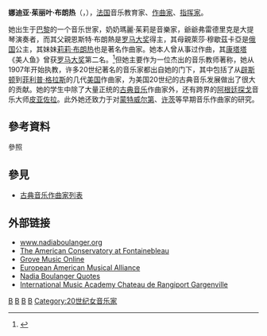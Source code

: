 {{Infobox classical
| 中文名       = 娜迪亚·茱丽叶·布朗热
| 画像         = Nadia Boulanger 1925.jpg
| 附注         =
| 原文名       = Nadia Juliette Boulanger
| 国别         = [[法国|法国]]
| 出生日期     = 1887年9月16日
| 出生地       = {{FRA}}[[巴黎|巴黎]]
| 逝世日期     = {{death date and age|df=yes|1979|10|22|1887|9|16}}
| 逝世地       = {{FRA}}[[巴黎|巴黎]]
| 所属时期     = 20世纪
| 所属乐派     =
| 擅长作品类型 = 声乐作品
| 代表作       = 康塔塔《美人鱼》
| 师从         = [[福莱|福莱]]，[[路易·维埃纳|维埃纳]]
| 学生         = [[伦诺克斯·伯克利|伯克利]]，[[艾略特·卡特|卡特]]，[[阿隆·科普兰|科普兰]]，[[让·弗朗塞|弗朗塞]]，[[罗伊·哈里斯|哈里斯]]，[[菲利普·格拉斯|格拉斯]]，[[卡雷尔·胡萨|胡萨]]，[[瓦尔特·辟斯顿|辟斯顿]]，[[维吉尔·汤姆森|汤姆森]]，[[伊戈尔·鲍里索维奇·马克维奇|马克维奇]]，[[特维特|特维特]]，[[皮亚佐拉|皮亚佐拉]]
| 官方网站     =
}}

'''娜迪亚·茱丽叶·布朗热'''（{{lang-fr|'''Nadia Juliette Boulanger'''}}，{{bd|1887年|9月16日|1979年|10月22日}}），[[法国|法国]]音乐教育家、[[作曲家|作曲家]]、[[指挥家|指挥家]]。

她出生于[[巴黎|巴黎]]的一个音乐世家，奶奶瑪麗·茱莉是音樂家，爺爺弗雷德里克是大提琴演奏者，而其父親恩斯特·布朗熱是[[罗马大奖|罗马大奖]]得主，其母親萊莎·穆歇茲卡亞是[[俄国|俄国]]公主，其妹妹[[莉莉·布朗热|莉莉·布朗热]]也是著名作曲家。她本人曾从事过作曲，其[[康塔塔|康塔塔]]《美人鱼》曾获[[罗马大奖|罗马大奖]]第二名。<ref>{{Cite web |url=http://musiced.about.com/od/womenshistorymonth/p/boulanger.htm |title=存档副本 |access-date=2009-10-02 |archive-date=2015-04-06 |archive-url=https://web.archive.org/web/20150406175304/http://musiced.about.com/od/womenshistorymonth/p/boulanger.htm |dead-url=no }}</ref>但她主要作为一位杰出的音乐教师著称，她从1907年开始执教，许多20世纪著名的音乐家都出自她的门下，其中包括了从[[辟斯顿|辟斯顿]]到[[菲利普·格拉斯|菲利普·格拉斯]]的几代[[美国|美国]]作曲家，为美国20世纪的古典音乐发展做出了很大的贡献。她的学生中除了大量正统的[[古典音乐|古典音乐]]作曲家外，还有跨界的[[阿根廷|阿根廷]][[探戈|探戈]]音乐大师[[皮亚佐拉|皮亚佐拉]]。此外她还致力于对[[克劳迪奥·蒙特威尔第|蒙特威尔第]]、[[海因里希·许茨|许茨]]等早期音乐作曲家的研究。

== 參考資料 ==
;參照
<references/>

== 參見 ==
{{portal|古典音樂}}
* [[古典音乐作曲家列表|古典音乐作曲家列表]]

==外部链接==
* [https://web.archive.org/web/20060613062637/http://nadiaboulanger.org/ www.nadiaboulanger.org]
* [http://www.fontainebleauschools.org/ The American Conservatory at Fontainebleau] {{Wayback|url=http://www.fontainebleauschools.org/ |date=20210210203538 }}
* [http://www.grovemusic.com/ Grove Music Online]{{WebCite|url=https://www.webcitation.org/5QVcssKES?url=http://www.grovemusic.com/ |date=20070721230218 |dateformat=iso }}
* [http://www.eamusic.org/ European American Musical Alliance]{{Wayback|url=http://www.eamusic.org/ |date=20160731150427 }}
* [https://web.archive.org/web/20120215085426/http://thinkexist.com/quotes/nadia_boulanger/ Nadia Boulanger Quotes]
* [https://web.archive.org/web/20080609030700/http://www.naoumoff.org/ International Music Academy Chateau de Rangiport Gargenville] 

{{Authority control}}
[[Category:法国音乐家|B]]
[[Category:法国作曲家|B]]
[[Category:20世纪作曲家|B]]
[[Category:女性作曲家|B]]
[[Category:20世纪女音乐家|Category:20世纪女音乐家]]